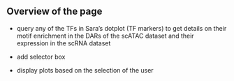 ## Overview of the page 


- query any of the TFs in Sara's dotplot (TF markers) to get details on their motif enrichment in the DARs of the scATAC dataset and their expression in the scRNA dataset

- add selector box 

- display plots based on the selection of the user
